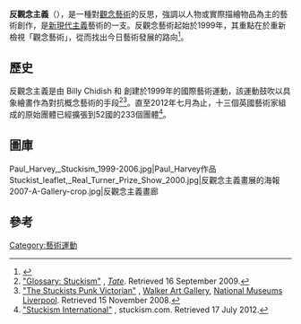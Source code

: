 {{Disputed title|alternate title=反概念藝術|section=Disputed title}}
{{Infobox organization
|name          = 反觀念主義<br/>Stuckism International
|image         = StuckismLogo.gif
|image_border  =
|size          = 200px
|alt           = Stuckism Logo
|abbreviation  = 
|motto         = 
|formation     = {{Start date and years ago|df=yes|1999|08|03}}
|location      = 全球
|membership    = 233個團體
|leader_title  = 
|leader_name   = 
|leader_title2 = 
|leader_name2  = 
|website      = {{URL|stuckism.com/}}
}}

'''反觀念主義'''（{{lang-en|Stuckism}}），是一種對[[觀念藝術|觀念藝術]]的反思，強調以人物或實際描繪物品為主的藝術創作，是[[新現代主義|新現代主義]]藝術的一支。反觀念藝術起始於1999年，其重點在於重新檢視「觀念藝術」，從而找出今日藝術發展的路向<ref>{{cite web|url=http://www.ionly.com.cn/nbo/ionlyshow/ionlyshow1/wangnanmin/20060513/012341.html|title=观念艺术新论之一：重新检验“观念”：杜尚与观念艺术之间|publisher=东方视觉|date=2006年5月13日|accessdate=2008年2月27日|deadurl=yes|archiveurl=https://web.archive.org/web/20081203114840/http://www.ionly.com.cn/nbo/ionlyshow/ionlyshow1/wangnanmin/20060513/012341.html|archivedate=2008年12月3日}}</ref>。

== 歷史 ==
反觀念主義是由 Billy Chidish 和 {{tsl|en|Charles Thomson|Charles Thomson}} 創建於1999年的國際藝術運動，該運動鼓吹以具象繪畫作為對抗概念藝術的手段<ref name=tate>[http://www.tate.org.uk/learn/online-resources/glossary/s/stuckism "Glossary: Stuckism"] {{Wayback|url=http://www.tate.org.uk/learn/online-resources/glossary/s/stuckism |date=20150924190743 }}, ''[[Tate|Tate]]''. Retrieved 16 September 2009.</ref><ref>[http://www.liverpoolmuseums.org.uk/walker/exhibitions/stuckists/ "The Stuckists Punk Victorian"] {{Wayback|url=http://www.liverpoolmuseums.org.uk/walker/exhibitions/stuckists/ |date=20150208181812 }}, [[Walker_Art_Gallery|Walker Art Gallery]], [[National_Museums_Liverpool|National Museums Liverpool]]. Retrieved 15 November 2008.</ref>。直至2012年七月為止，十三個英國藝術家組成的原始團體已經擴張到52國的233個團體<ref name=stuckismwebsite>[http://www.stuckism.com/ "Stuckism International"] {{Wayback|url=http://www.stuckism.com/ |date=20050803083745 }}, stuckism.com. Retrieved 17 July 2012.</ref>。

== 圖庫 ==
<gallery>
Paul_Harvey,_Stuckism_1999-2006.jpg|Paul_Harvey作品
Stuckist_leaflet,_Real_Turner_Prize_Show_2000.jpg|反觀念主義畫展的海報
2007-A-Gallery-crop.jpg|反觀念主義畫廊
</gallery>

== 參考 ==
{{reflist}}

{{Westernart}}
{{Commons|Stuckism}}

[[Category:藝術運動|Category:藝術運動]]


{{culture-stub}}